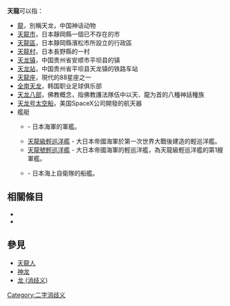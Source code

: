 '''天龍'''可以指：
*[[龍|龍]]，別稱天龙，中国神话动物
*[[天龍市|天龍市]]，日本靜岡縣一個已不存在的市
*[[天龍區|天龍區]]，日本靜岡縣濱松市所設立的行政區
*[[天龍村|天龍村]]，日本長野縣的一村
*[[天龙镇|天龙镇]]，中国贵州省安顺市平坝县的镇
*[[天龙站|天龙站]]，中国贵州省平坝县天龙镇的铁路车站
*[[天龍座|天龍座]]，現代的88星座之一
*[[全南天龙|全南天龙]]，韩国职业足球俱乐部
*[[天龙八部|天龙八部]]，佛教概念，指佛教護法隊伍中以天、龍为首的八種神話種族
*[[天龙号太空船|天龙号太空船]]，美国SpaceX公司開發的航天器
*艦艇
**{{Translink|ja|天龍 (スループ)|天龍 (單桅縱帆船)}} - 日本海軍的軍艦。
**[[天龍級輕巡洋艦|天龍級輕巡洋艦]] - 大日本帝國海軍於第一次世界大戰後建造的輕巡洋艦。
**[[天龍號輕巡洋艦|天龍號輕巡洋艦]] - 大日本帝國海軍的輕巡洋艦，為天龍級輕巡洋艦的第1艘軍艦。
**{{Translink|ja|てんりゅう (訓練支援艦)|天龍 (訓練支援艦)}} - 日本海上自衛隊的船艦。

== 相關條目 ==
*{{lookfrom}}
*{{lookfrom|天龙}}

== 參見 ==
*[[天龍人|天龍人]]
*[[神龙|神龙]]
*[[龙_(消歧义)|龙 (消歧义)]]

{{消歧義}}
[[Category:二字消歧义|Category:二字消歧义]]